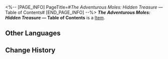 <%-- [PAGE_INFO]
PageTitle=#''The Adventurous Moles: Hidden Treasure'' &mdash; Table of Contents#
[END_PAGE_INFO] --%>
{{Item Infobox
|title       = ''The Adventurous Moles: Hidden Treasure'' &mdash; Table of Contents
|id          = 140168
|image       = Item ''The Adventurous Moles- Hidden Treasure'' &mdash; Table of Contents.png
|type        = 
|invCategory = Missions
|rarity      = 3
|effect      = 
|description = A few pages from a children's adventure book very popular in Belobog.
}}
{{Description|1=''"The Moles, the Moles, are brilliant and strong! The Moles, the Moles, take the reins!"''}}
'''''The Adventurous Moles: Hidden Treasure'' &mdash; Table of Contents''' is a [[Item]].

==Other Languages==
{{Other Languages
|en   = ''The Adventurous Moles: Hidden Treasure'' &mdash; Table of Contents
|zhs  = 《冒险鼹鼠队：隐形的宝藏》目录
|zht  = 《冒險鼴鼠隊：隱形的寶藏》目錄
|ja   = 『モグラ冒険隊・見えない宝物』目次
|ko   = ≪두더지 모험단: 숨겨진 보물≫ 목차
|es   = Índice de «Los topos aventureros: el tesoro invisible»
|fr   = ''Les Taupes aventurières : Le trésor caché'' &mdash; Sommaire
|ru   = Кроты-приключенцы: Спрятанное сокровище. Оглавление
|th   = "การผจญภัยของแก๊งตัวตุ่น: สมบัติเร้นลับ" - สารบัญ
|vi   = "Đội Chuột Chũi Phiêu Lưu: Kho Báu Ẩn Giấu" - Mục Lục
|de   = „Die abenteuerlustigen Maulwürfe: Verborgener Schatz“ &ndash; Inhaltsverzeichnis
|id   = "Petualang The Moles: Harta Karun Tersembunyi" &mdash; Daftar Isi
|pt   = "As Toupeiras Aventureiras: Tesouro Escondido" &mdash; Índice
}}

==Change History==
{{Change History|2.0}}